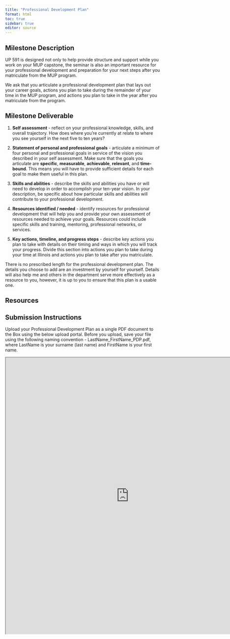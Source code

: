 ```yaml
---
title: "Professional Development Plan"
format: html
toc: true
sidebar: true
editor: source
---
```


## Milestone Description

UP 591 is designed not only to help provide structure and support while you work on your MUP capstone, the seminar is also an important resource for your professional development and preparation for your next steps after you matriculate from the MUP program.

We ask that you articulate a professional development plan that lays out your career goals, actions you plan to take during the remainder of your time in the MUP program, and actions you plan to take in the year after you matriculate from the program.

## Milestone Deliverable

1. **Self assessment** - reflect on your professional knowledge, skills, and overall trajectory. How does where you're currently at relate to where you see yourself in the next five to ten years? 

2. **Statement of personal and professional goals** - articulate a minimum of four personal and professional goals in service of the vision you described in your self assessment. Make sure that the goals you articulate are **specific**, **measurable**, **achievable**, **relevant**, and **time-bound**. This means you will have to provide sufficient details for each goal to make them useful in this plan.

3. **Skills and abilities** - describe the skills and abilities you have or will need to develop in order to accomplish your ten-year vision. In your description, be specific about how particular skills and abilities will contribute to your professional development.

4. **Resources identified / needed** - identify resources for professional development that will help you and provide your own assessment of resources needed to achieve your goals. Resources could include specific skills and training, mentoring, professional networks, or services.

5. **Key actions, timeline, and progress steps** - describe key actions you plan to take with details on their timing and ways in which you will track your progress. Divide this section into actions you plan to take during your time at Illinois and actions you plan to take after you matriculate.

There is no prescribed length for the professional development plan. The details you choose to add are an investment by yourself for yourself. Details will also help me and others in the department serve more effectively as a resource to you, however, it is up to you to ensure that this plan is a usable one.

## Resources

## Submission Instructions

Upload your Professional Development Plan as a single PDF document to the Box using the below upload portal. Before you upload, save your file using the following naming convention -  LastName_FirstName_PDP.pdf, where LastName is your surname (last name) and FirstName is your first name.

<iframe src="https://uofi.app.box.com/f/75e822b0d9dc47eab8520e3b4a1f6d6c" height="900" width="800"></iframe>
